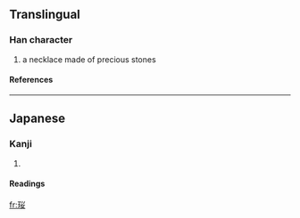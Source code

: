 ==Translingual==
===Han character===
{{Han char|rn=96|rad=玉|as=06|sn=10|four=|canj=一土火女 (MGFV)}}
# a necklace made of precious stones
====References====
{{Han ref|kx=0732.021|hdz=21114.011|uh=73F1|ud=29681}}

----
==Japanese==
===Kanji===
{{ja-kanji|grade=|rs=玉06}}
# {{defn|Japanese}} 
====Readings====
{{ja-readings|on=[[えい]] (ei), [[よう]] (yō)|kun=}}

[[fr:珱]]